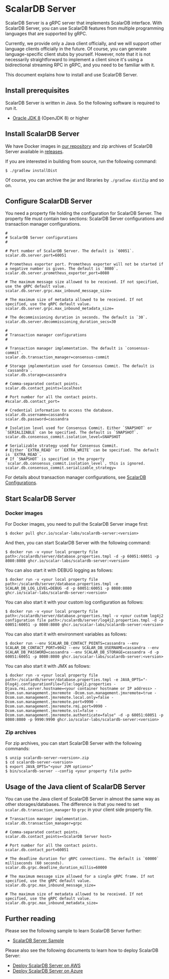 # ScalarDB Server

ScalarDB Server is a gRPC server that implements ScalarDB interface.
With ScalarDB Server, you can use ScalarDB features from multiple programming languages that are supported by gRPC.

Currently, we provide only a Java client officially, and we will support other language clients officially in the future.
Of course, you can generate language-specific client stubs by yourself.
However, note that it is not necessarily straightforward to implement a client since it's using a bidirectional streaming RPC in gRPC, and you need to be familiar with it.

This document explains how to install and use ScalarDB Server.

## Install prerequisites

ScalarDB Server is written in Java. So the following software is required to run it.

* [Oracle JDK 8](https://www.oracle.com/technetwork/java/javase/downloads/jdk8-downloads-2133151.html) (OpenJDK 8) or higher

## Install ScalarDB Server

We have Docker images in [our repository](https://github.com/orgs/scalar-labs/packages/container/package/scalardb-server) and zip archives of ScalarDB Server available in [releases](https://github.com/scalar-labs/scalardb/releases).

If you are interested in building from source, run the following command:

```shell
$ ./gradlew installDist
```

Of course, you can archive the jar and libraries by `./gradlew distZip` and so on.

## Configure ScalarDB Server

You need a property file holding the configuration for ScalarDB Server. 
The property file must contain two sections: ScalarDB Server configurations and transaction manager configurations.

```properties
#
# ScalarDB Server configurations
#

# Port number of ScalarDB Server. The default is `60051`.
scalar.db.server.port=60051

# Prometheus exporter port. Prometheus exporter will not be started if a negative number is given. The default is `8080`.
scalar.db.server.prometheus_exporter_port=8080

# The maximum message size allowed to be received. If not specified, use the gRPC default value.
scalar.db.server.grpc.max_inbound_message_size=

# The maximum size of metadata allowed to be received. If not specified, use the gRPC default value.
scalar.db.server.grpc.max_inbound_metadata_size=

# The decommissioning duration in seconds. The default is `30`.                 
scalar.db.server.decommissioning_duration_secs=30

#
# Transaction manager configurations
#

# Transaction manager implementation. The default is `consensus-commit`.
scalar.db.transaction_manager=consensus-commit

# Storage implementation used for Consensus Commit. The default is `cassandra`.
scalar.db.storage=cassandra

# Comma-separated contact points.
scalar.db.contact_points=localhost

# Port number for all the contact points.
#scalar.db.contact_port=

# Credential information to access the database.
scalar.db.username=cassandra
scalar.db.password=cassandra

# Isolation level used for Consensus Commit. Either `SNAPSHOT` or `SERIALIZABLE` can be specified. The default is `SNAPSHOT`.
scalar.db.consensus_commit.isolation_level=SNAPSHOT

# Serializable strategy used for Consensus Commit.
# Either `EXTRA_READ` or `EXTRA_WRITE` can be specified. The default is `EXTRA_READ`.
# If `SNAPSHOT` is specified in the property `scalar.db.consensus_commit.isolation_level`, this is ignored.
scalar.db.consensus_commit.serializable_strategy=
```

For details about transaction manager configurations, see [ScalarDB Configurations](configurations.mdx).

## Start ScalarDB Server

### Docker images

For Docker images, you need to pull the ScalarDB Server image first:
```shell
$ docker pull ghcr.io/scalar-labs/scalardb-server:<version>
```

And then, you can start ScalarDB Server with the following command:
```shell
$ docker run -v <your local property file path>:/scalardb/server/database.properties.tmpl -d -p 60051:60051 -p 8080:8080 ghcr.io/scalar-labs/scalardb-server:<version>
```

You can also start it with DEBUG logging as follows:
```shell
$ docker run -v <your local property file path>:/scalardb/server/database.properties.tmpl -e SCALAR_DB_LOG_LEVEL=DEBUG -d -p 60051:60051 -p 8080:8080 ghcr.io/scalar-labs/scalardb-server:<version>
````

You can also start it with your custom log configuration as follows:
```shell
$ docker run -v <your local property file path>:/scalardb/server/database.properties.tmpl -v <your custom log4j2 configuration file path>:/scalardb/server/log4j2.properties.tmpl -d -p 60051:60051 -p 8080:8080 ghcr.io/scalar-labs/scalardb-server:<version>
```

You can also start it with environment variables as follows:
```shell
$ docker run --env SCALAR_DB_CONTACT_POINTS=cassandra --env SCALAR_DB_CONTACT_PORT=9042 --env SCALAR_DB_USERNAME=cassandra --env SCALAR_DB_PASSWORD=cassandra --env SCALAR_DB_STORAGE=cassandra -d -p 60051:60051 -p 8080:8080 ghcr.io/scalar-labs/scalardb-server:<version>
```

You can also start it with JMX as follows:
```shell
$ docker run -v <your local property file path>:/scalardb/server/database.properties.tmpl -e JAVA_OPTS="-Dlog4j.configurationFile=file:log4j2.properties -Djava.rmi.server.hostname=<your container hostname or IP address> -Dcom.sun.management.jmxremote -Dcom.sun.management.jmxremote=true -Dcom.sun.management.jmxremote.local.only=false -Dcom.sun.management.jmxremote.port=9990 -Dcom.sun.management.jmxremote.rmi.port=9990 -Dcom.sun.management.jmxremote.ssl=false -Dcom.sun.management.jmxremote.authenticate=false" -d -p 60051:60051 -p 8080:8080 -p 9990:9990 ghcr.io/scalar-labs/scalardb-server:<version>
```

### Zip archives

For zip archives, you can start ScalarDB Server with the following commands:

```shell
$ unzip scalardb-server-<version>.zip
$ cd scalardb-server-<version>
$ export JAVA_OPTS="<your JVM options>"
$ bin/scalardb-server --config <your property file path>
```

## Usage of the Java client of ScalarDB Server

You can use the Java client of ScalarDB Server in almost the same way as other storages/databases.
The difference is that you need to set `scalar.db.transaction_manager` to `grpc` in your client side property file.

```properties
# Transaction manager implementation.
scalar.db.transaction_manager=grpc

# Comma-separated contact points.
scalar.db.contact_points=<ScalarDB Server host>

# Port number for all the contact points.
scalar.db.contact_port=60051

# The deadline duration for gRPC connections. The default is `60000` milliseconds (60 seconds).
scalar.db.grpc.deadline_duration_millis=60000

# The maximum message size allowed for a single gRPC frame. If not specified, use the gRPC default value.
scalar.db.grpc.max_inbound_message_size=

# The maximum size of metadata allowed to be received. If not specified, use the gRPC default value.
scalar.db.grpc.max_inbound_metadata_size=
```

## Further reading

Please see the following sample to learn ScalarDB Server further:

- [ScalarDB Server Sample](https://github.com/scalar-labs/scalardb-samples/tree/main/scalardb-server-sample)

Please also see the following documents to learn how to deploy ScalarDB Server:

- [Deploy ScalarDB Server on AWS](https://github.com/scalar-labs/scalar-kubernetes/blob/master/docs/ManualDeploymentGuideScalarDBServerOnEKS.mdx)
- [Deploy ScalarDB Server on Azure](https://github.com/scalar-labs/scalar-kubernetes/blob/master/docs/ManualDeploymentGuideScalarDBServerOnAKS.mdx)